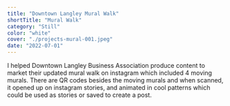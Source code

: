 ```yaml
---
title: "Downtown Langley Mural Walk"
shortTitle: "Mural Walk"
category: "Still"
color: "white"
cover: "./projects-mural-001.jpeg"
date: "2022-07-01"
---
```


I helped Downtown Langley Business Association produce content to market their updated mural walk on instagram which included 4 moving murals. There are QR codes besides the moving murals and when scanned, it opened up on instagram stories, and animated in cool patterns which could be used as stories or saved to create a post.
